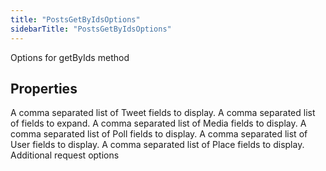 ```yaml
---
title: "PostsGetByIdsOptions"
sidebarTitle: "PostsGetByIdsOptions"
---
```


Options for getByIds method

## Properties

<ParamField name="tweetfields" type="string[]">
A comma separated list of Tweet fields to display.

</ParamField>

<ParamField name="expansions" type="string[]">
A comma separated list of fields to expand.

</ParamField>

<ParamField name="mediafields" type="string[]">
A comma separated list of Media fields to display.

</ParamField>

<ParamField name="pollfields" type="string[]">
A comma separated list of Poll fields to display.

</ParamField>

<ParamField name="userfields" type="string[]">
A comma separated list of User fields to display.

</ParamField>

<ParamField name="placefields" type="string[]">
A comma separated list of Place fields to display.

</ParamField>

<ParamField name="requestOptions" type="RequestOptions">
Additional request options

</ParamField>
